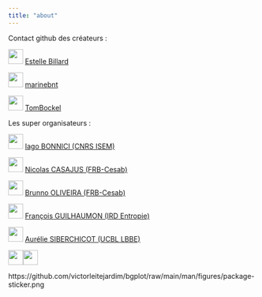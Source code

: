 ```yaml
---
title: "about"
---
```


Contact github des créateurs :\

![](data/logo_github.png){width="30"} [Estelle Billard](https://github.com/Esbillard)\

![](data/logo_github.png){width="30"} [marinebnt](https://github.com/marinebnt)

![](data/logo_github.png){width="30"} [TomBockel](https://github.com/TomBockel)

Les super organisateurs :\

![](data/logo_github.png){width="30"} [Iago BONNICI (CNRS ISEM)](https://github.com/iago-lito)

![](data/logo_github.png){width="30"} [Nicolas CASAJUS (FRB-Cesab)](https://github.com/ahasverus)

![](data/logo_github.png){width="30"} [Brunno OLIVEIRA (FRB-Cesab)]()

![](data/logo_github.png){width="30"} [François GUILHAUMON (IRD Entropie)](https://github.com/fguilhaumon)

![](data/logo_github.png){width="30"} [Aurélie SIBERCHICOT (UCBL LBBE)]()

![](data/logo_github.png){width="30"}![](data/logo_github.png){width="30"}

https://github.com/victorleitejardim/bgplot/raw/main/man/figures/package-sticker.png

